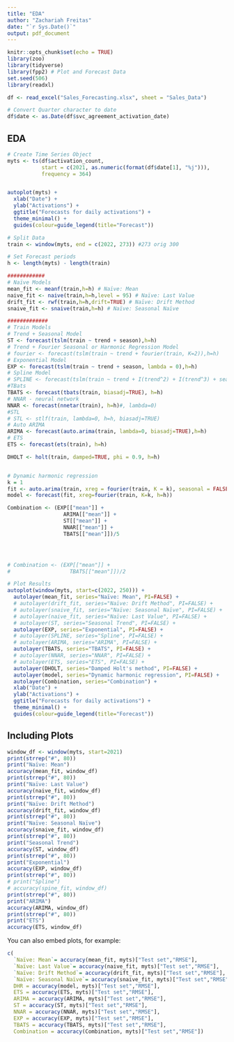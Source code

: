 ```yaml
---
title: "EDA"
author: "Zachariah Freitas"
date: "`r Sys.Date()`"
output: pdf_document
---
```


```r
knitr::opts_chunk$set(echo = TRUE)
library(zoo)
library(tidyverse)
library(fpp2) # Plot and Forecast Data
set.seed(506)
library(readxl)

df <- read_excel("Sales_Forecasting.xlsx", sheet = "Sales_Data")

# Convert Quarter character to date
df$date <- as.Date(df$svc_agreement_activation_date)
```

## EDA


```r

# Create Time Series Object
myts <- ts(df$activation_count, 
           start = c(2021, as.numeric(format(df$date[1], "%j"))),
           frequency = 364)


autoplot(myts) +
  xlab("Date") + 
  ylab("Activations") +
  ggtitle("Forecasts for daily activations") +
  theme_minimal() +
  guides(colour=guide_legend(title="Forecast"))


```



```r


# Split Data
train <- window(myts, end = c(2022, 273)) #273 orig 300

# Set Forecast periods
h <- length(myts) - length(train)

############
# Naïve Models
mean_fit <- meanf(train,h=h) # Naïve: Mean
naive_fit <- naive(train,h=h,level = 95) # Naïve: Last Value
drift_fit <- rwf(train,h=h,drift=TRUE) # Naïve: Drift Method
snaive_fit <- snaive(train,h=h) # Naïve: Seasonal Naïve

#############
# Train Models
# Trend + Seasonal Model
ST <- forecast(tslm(train ~ trend + season),h=h)
# Trend + Fourier Seasonal or Harmonic Regression Model
# fourier <- forecast(tslm(train ~ trend + fourier(train, K=2)),h=h)
# Exponential Model
EXP <- forecast(tslm(train ~ trend + season, lambda = 0),h=h)
# Spline Model
# SPLINE <- forecast(tslm(train ~ trend + I(trend^2) + I(trend^3) + season),h=h)
#TBats
TBATS <- forecast(tbats(train, biasadj=TRUE), h=h)
# NNAR - neural network
NNAR <- forecast(nnetar(train), h=h)#, lambda=0)
#STL
# STL <- stlf(train, lambda=0, h=h, biasadj=TRUE)
# Auto ARIMA
ARIMA <- forecast(auto.arima(train, lambda=0, biasadj=TRUE),h=h)
# ETS
ETS <- forecast(ets(train), h=h)

DHOLT <- holt(train, damped=TRUE, phi = 0.9, h=h)


# Dynamic harmonic regression
k = 1
fit <- auto.arima(train, xreg = fourier(train, K = k), seasonal = FALSE, lambda = 0)
model <- forecast(fit, xreg=fourier(train, K=k, h=h))

Combination <- (EXP[["mean"]] + 
                  ARIMA[["mean"]] +
                  ST[["mean"]] + 
                  NNAR[["mean"]] + 
                  TBATS[["mean"]])/5




# Combination <- (EXP[["mean"]] +  
#                   TBATS[["mean"]])/2

# Plot Results
autoplot(window(myts, start=c(2022, 250))) +
  autolayer(mean_fit, series="Naïve: Mean", PI=FALSE) +
  # autolayer(drift_fit, series="Naïve: Drift Method", PI=FALSE) +
  # autolayer(snaive_fit, series="Naïve: Seasonal Naïve", PI=FALSE) +
  # autolayer(naive_fit, series="Naïve: Last Value", PI=FALSE) +
  # autolayer(ST, series="Seasonal Trend", PI=FALSE) +
  autolayer(EXP, series="Exponential", PI=FALSE) +
  # autolayer(SPLINE, series="Spline", PI=FALSE) +
  # autolayer(ARIMA, series="ARIMA", PI=FALSE) +
  autolayer(TBATS, series="TBATS", PI=FALSE) +
  # autolayer(NNAR, series="NNAR", PI=FALSE) +
  # autolayer(ETS, series="ETS", PI=FALSE) +
  autolayer(DHOLT, series="Damped Holt's method", PI=FALSE) +
  autolayer(model, series="Dynamic harmonic regression", PI=FALSE) +
  autolayer(Combination, series="Combination") +
  xlab("Date") + 
  ylab("Activations") +
  ggtitle("Forecasts for daily activations") +
  theme_minimal() +
  guides(colour=guide_legend(title="Forecast"))
```

## Including Plots
```r
window_df <- window(myts, start=2021)
print(strrep("#", 80))
print("Naïve: Mean")
accuracy(mean_fit, window_df)
print(strrep("#", 80))
print("Naïve: Last Value")
accuracy(naive_fit, window_df)
print(strrep("#", 80))
print("Naïve: Drift Method")
accuracy(drift_fit, window_df)
print(strrep("#", 80))
print("Naïve: Seasonal Naïve")
accuracy(snaive_fit, window_df)
print(strrep("#", 80))
print("Seasonal Trend")
accuracy(ST, window_df)
print(strrep("#", 80))
print("Exponential")
accuracy(EXP, window_df)
print(strrep("#", 80))
# print("Spline")
# accuracy(spine_fit, window_df)
print(strrep("#", 80))
print("ARIMA")
accuracy(ARIMA, window_df)
print(strrep("#", 80))
print("ETS")
accuracy(ETS, window_df)


```

You can also embed plots, for example:

```r
c(
  `Naïve: Mean`= accuracy(mean_fit, myts)["Test set","RMSE"],
  `Naïve: Last Value`= accuracy(naive_fit, myts)["Test set","RMSE"],
  `Naïve: Drift Method`= accuracy(drift_fit, myts)["Test set","RMSE"],
  `Naïve: Seasonal Naïve`= accuracy(snaive_fit, myts)["Test set","RMSE"],
  DHR = accuracy(model, myts)["Test set","RMSE"],
  ETS = accuracy(ETS, myts)["Test set","RMSE"],
  ARIMA = accuracy(ARIMA, myts)["Test set","RMSE"],
  ST = accuracy(ST, myts)["Test set","RMSE"],
  NNAR = accuracy(NNAR, myts)["Test set","RMSE"],
  EXP = accuracy(EXP, myts)["Test set","RMSE"],
  TBATS = accuracy(TBATS, myts)["Test set","RMSE"],
  Combination = accuracy(Combination, myts)["Test set","RMSE"])

```


